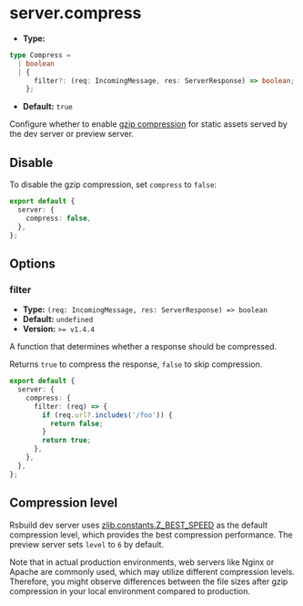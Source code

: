 # server.compress

- **Type:**

```ts
type Compress =
  | boolean
  | {
      filter?: (req: IncomingMessage, res: ServerResponse) => boolean;
    };
```

- **Default:** `true`

Configure whether to enable [gzip compression](https://developer.mozilla.org/en-US/docs/Glossary/gzip_compression) for static assets served by the dev server or preview server.

## Disable

To disable the gzip compression, set `compress` to `false`:

```ts title="rsbuild.config.ts"
export default {
  server: {
    compress: false,
  },
};
```

## Options

### filter

- **Type:** `(req: IncomingMessage, res: ServerResponse) => boolean`
- **Default:** `undefined`
- **Version:** `>= v1.4.4`

A function that determines whether a response should be compressed.

Returns `true` to compress the response, `false` to skip compression.

```ts title="rsbuild.config.ts"
export default {
  server: {
    compress: {
      filter: (req) => {
        if (req.url?.includes('/foo')) {
          return false;
        }
        return true;
      },
    },
  },
};
```

## Compression level

Rsbuild dev server uses [zlib.constants.Z_BEST_SPEED](https://nodejs.org/api/zlib.html#constants) as the default compression level, which provides the best compression performance. The preview server sets `level` to `6` by default.

Note that in actual production environments, web servers like Nginx or Apache are commonly used, which may utilize different compression levels. Therefore, you might observe differences between the file sizes after gzip compression in your local environment compared to production.
